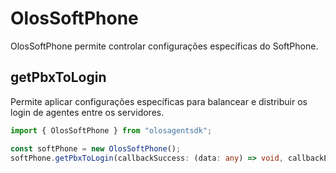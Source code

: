# OlosSoftPhone

OlosSoftPhone permite controlar configurações específicas do SoftPhone.

## getPbxToLogin

Permite aplicar configurações específicas para balancear e distribuir os login de agentes entre os servidores.

```ts copy
import { OlosSoftPhone } from "olosagentsdk";

const softPhone = new OlosSoftPhone();
softPhone.getPbxToLogin(callbackSuccess: (data: any) => void, callbackError: (error: any) => void);
```
